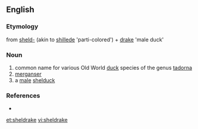 ==English==

===Etymology===
from {{etyl|enm}} [[sheld-]] (akin to {{etyl|dum}} [[shillede]] 'parti-colored') + [[drake]] 'male duck'

===Noun===
{{en-noun}}

# common name for various Old World [[duck]] species of the genus [[tadorna]]
# [[merganser]]
# a [[male]] [[shelduck]]

===References===
* {{R:Websters}}

[[et:sheldrake]]
[[vi:sheldrake]]